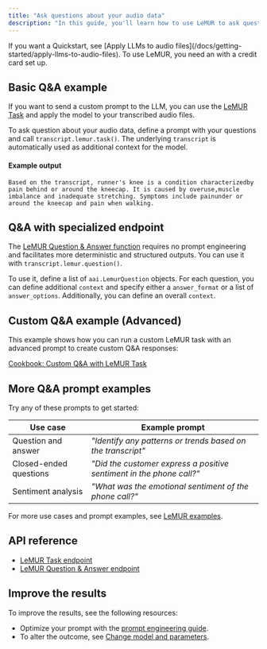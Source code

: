 ```yaml
---
title: "Ask questions about your audio data"
description: "In this guide, you'll learn how to use LeMUR to ask questions and get answers about your audio data."
---
```


<Check>
  If you want a Quickstart, see [Apply LLMs to audio files](/docs/getting-started/apply-llms-to-audio-files).
</Check>

<Note>
  To use LeMUR, you need an with a credit card set up.
</Note>

## Basic Q\&A example[​](#basic-qa-example "Direct link to Basic Q\&A example")

If you want to send a custom prompt to the LLM, you can use the [LeMUR Task](https://assemblyai.com/docs/api-reference/lemur/task) and apply the model to your transcribed audio files.

To ask question about your audio data, define a prompt with your questions and call `transcript.lemur.task()`. The underlying `transcript` is automatically used as additional context for the model.

#### Example output[​](#example-output "Direct link to Example output")

```
Based on the transcript, runner's knee is a condition characterizedby pain behind or around the kneecap. It is caused by overuse,muscle imbalance and inadequate stretching. Symptoms include painunder or around the kneecap and pain when walking.
```

## Q\&A with specialized endpoint[​](#qa-with-specialized-endpoint "Direct link to Q\&A with specialized endpoint")

The [LeMUR Question & Answer function](https://www.assemblyai.com/docs/api-reference/lemur/question-answer) requires no prompt engineering and facilitates more deterministic and structured outputs. You can use it with `transcript.lemur.question()`.

To use it, define a list of `aai.LemurQuestion` objects. For each question, you can define additional `context` and specify either a `answer_format` or a list of `answer_options`. Additionally, you can define an overall `context`.

## Custom Q\&A example (Advanced)[​](#custom-qa-example-advanced "Direct link to Custom Q\&A example (Advanced)")

This example shows how you can run a custom LeMUR task with an advanced prompt to create custom Q\&A responses:

[Cookbook: Custom Q\&A with LeMUR Task](https://github.com/AssemblyAI/cookbook/blob/master/lemur/task-endpoint-structured-QA.ipynb)

## More Q\&A prompt examples[​](#more-qa-prompt-examples "Direct link to More Q\&A prompt examples")

Try any of these prompts to get started:

| Use case               | Example prompt                                                       |
| ---------------------- | -------------------------------------------------------------------- |
| Question and answer    | *"Identify any patterns or trends based on the transcript"*          |
| Closed-ended questions | *"Did the customer express a positive sentiment in the phone call?"* |
| Sentiment analysis     | *"What was the emotional sentiment of the phone call?"*              |

For more use cases and prompt examples, see [LeMUR examples](/docs/lemur/examples).

## API reference[​](#api-reference "Direct link to API reference")

* [LeMUR Task endpoint](https://assemblyai.com/docs/api-reference/lemur/task)
* [LeMUR Question & Answer endpoint](https://www.assemblyai.com/docs/api-reference/lemur/question-answer)

## Improve the results[​](#improve-the-results "Direct link to Improve the results")

To improve the results, see the following resources:

* Optimize your prompt with the [prompt engineering guide](/docs/lemur/improving-your-prompt).
* To alter the outcome, see [Change model and parameters](/docs/lemur/customize-parameters).

